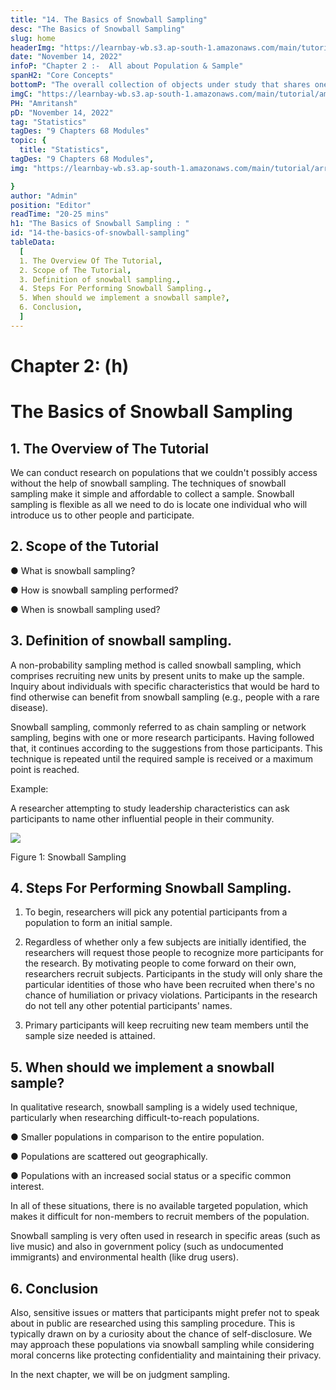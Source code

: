```yaml
---
title: "14. The Basics of Snowball Sampling"
desc: "The Basics of Snowball Sampling"
slug: home
headerImg: "https://learnbay-wb.s3.ap-south-1.amazonaws.com/main/tutorial/Statistics+Header.png"
date: "November 14, 2022"
infoP: "Chapter 2 :-  All about Population & Sample"
spanH2: "Core Concepts"
bottomP: "The overall collection of objects under study that shares one or more characteristics is referred to as the population. The word population can refer to a variety of elements, including items, occasions, structures, etc."
imgC: "https://learnbay-wb.s3.ap-south-1.amazonaws.com/main/tutorial/amritansh.png"
PH: "Amritansh"
pD: "November 14, 2022"
tag: "Statistics"
tagDes: "9 Chapters 68 Modules"
topic: {
  title: "Statistics",
tagDes: "9 Chapters 68 Modules",
img: "https://learnbay-wb.s3.ap-south-1.amazonaws.com/main/tutorial/arrow.png"

}
author: "Admin"
position: "Editor"
readTime: "20-25 mins"
h1: "The Basics of Snowball Sampling : "
id: "14-the-basics-of-snowball-sampling"
tableData:
  [
  1. The Overview Of The Tutorial,
  2. Scope of The Tutorial,
  3. Definition of snowball sampling.,
  4. Steps For Performing Snowball Sampling.,
  5. When should we implement a snowball sample?,
  6. Conclusion,
  ]
---
```



# **Chapter 2: (h)**


# **The Basics of Snowball Sampling**

 


## 1. The Overview of The Tutorial

 

We can conduct research on populations that we couldn't possibly access without the help of snowball sampling. The techniques of snowball sampling make it simple and affordable to collect a sample. Snowball sampling is flexible as all we need to do is locate one individual who will introduce us to other people and participate.

 


## 2. Scope of the Tutorial

 


●  	What is snowball sampling?


●  	How is snowball sampling performed?


●  	When is snowball sampling used?

 


## 3. Definition of snowball sampling.

 

A non-probability sampling method is called snowball sampling, which comprises recruiting new units by present units to make up the sample. Inquiry about individuals with specific characteristics that would be hard to find otherwise can benefit from snowball sampling (e.g., people with a rare disease).

 

Snowball sampling, commonly referred to as chain sampling or network sampling, begins with one or more research participants. Having followed that, it continues according to the suggestions from those participants. This technique is repeated until the required sample is received or a maximum point is reached.

 

Example:

A researcher attempting to study leadership characteristics can ask participants to name other influential people in their community.


<img src="https://learnbay-wb.s3.ap-south-1.amazonaws.com/main/tutorial/statistics/Snowball+Sampling+Figure+1.jpg"></img>
 


Figure 1: Snowball Sampling


 


## 4. Steps For Performing Snowball Sampling.

 


1. To begin, researchers will pick any potential participants from a population to form an initial sample.

 


2. Regardless of whether only a few subjects are initially identified, the researchers will request those people to recognize more participants for the research. By motivating people to come forward on their own, researchers recruit subjects. Participants in the study will only share the particular identities of those who have been recruited when there's no chance of humiliation or privacy violations. Participants in the research do not tell any other potential participants' names.

 


3. Primary participants will keep recruiting new team members until the sample size needed is attained.

 


## 5. When should we implement a snowball sample?

 

In qualitative research, snowball sampling is a widely used technique, particularly when researching difficult-to-reach populations.


●   Smaller populations in comparison to the entire population.


●  	Populations are scattered out geographically.


●  	Populations with an increased social status or a specific common interest.

In all of these situations, there is no available targeted population, which makes it difficult for non-members to recruit members of the population.

Snowball sampling is very often used in research in specific areas (such as live music) and also in government policy (such as undocumented immigrants) and environmental health (like drug users).

 


## 6. Conclusion

 

Also, sensitive issues or matters that participants might prefer not to speak about in public are researched using this sampling procedure. This is typically drawn on by a curiosity about the chance of self-disclosure. We may approach these populations via snowball sampling while considering moral concerns like protecting confidentiality and maintaining their privacy.

In the next chapter, we will be on judgment sampling.


